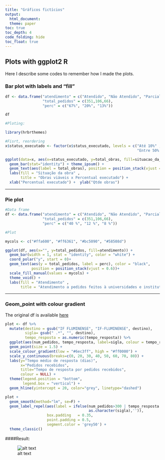 ```yaml
---
title: "Gráficos fictícios"
output: 
  html_document:
  theme: paper 
toc: true
toc_depth: 4
code_folding: hide
toc_float: true
---
```

  
## Plots with ggplot2 R
  
  Here I describe some codes to remember how I made the plots.

### Bar plot with labels and "fill"

```r
df <- data.frame("atendimento" = c("Atendido", "Não Atendido", "Parcialmente Atendido"), 
                 "total_pedidos" = c(351,106,66),
                 "perc" = c("67%", "20%", "13%"))

df

#Ploting:

library(hrbrthemes)

#Fisrt, reordering
x$status_executado <- factor(x$status_executado, levels = c("Até 10%" ,"Entre 10% e 30%", "Entre 30% e 50%", 
                                                            "Entre 50% e 80%", "Acima de 80%" ))

ggplot(data=x, aes(x=status_executado, y=total_obras, fill=situacao_da_obra)) +
  geom_bar(stat="identity") + theme_ipsum() +
  geom_text(aes(label = total_obras), position = position_stack(vjust = 0.5)) +
  labs(fill = "Situação da obra" , 
       title = "Obras viáveis x Percentual executado") +
  xlab("Percentual executado") +  ylab("Qtde obras")

```


-------------
  
  
### Pie plot 
  
```r
#Data frame
df <- data.frame("atendimento" = c("Atendido", "Não Atendido", "Parcialmente Atendido"), 
                 "total_pedidos" = c(351,106,66),
                 "perc" = c("40 %", "12 %", "8 %"))

#Plot

mycols <- c("#ffa600", "#ff6361", "#bc5090", "#58508d")

ggplot(df, aes(x="", y=total_pedidos, fill=atendimento)) +
  geom_bar(width = 1, stat = "identity", color = "white") +
  coord_polar("y", start = 0)+
  geom_text(aes(y = total_pedidos, label = perc), color = "black", 
            position = position_stack(vjust = 0.6))+
  scale_fill_manual(values = mycols) +
  theme_void() +
  labs(fill = "Atendimento" , 
       title = "Atendimento a pedidos feitos à universidades e institutos federais")

```



-------------
  
  
### Geom_point with colour gradient
  
The original df is available [here](https://docs.google.com/document/d/1o6cPIE2t86Xo1r-eoeA0cpXvBODZHOEMgsPVfiTQ5d4/edit?usp=sharing)

```r

plot <- df %>%
  mutate(destino = gsub("IF FLUMINENSE", "IF-FLUMINENSE", destino),
         sigla= gsub(" .*", "", destino),
         tempo_resposta = as.numeric(tempo_resposta)) %>%
  ggplot(aes(num_pedidos, tempo_resposta, label=sigla, colour = tempo_resposta)) +
  geom_point(size = 1.5) +
  scale_colour_gradient(low = "#6ec3ff", high = "#ff0000") +
  scale_y_continuous(breaks=c(0, 20, 30, 40, 50, 60, 70, 80)) +
  labs(y="Tempo médio de resposta (dias)", 
       x="Pedidos recebidos", 
       title="Tempo de resposta por pedidos recebidos",
       colour = NULL) +
  theme(legend.position = "bottom",
        legend.box = "vertical") +
  geom_hline(yintercept = 20, color="grey", linetype="dashed")

plot + 
  geom_smooth(method="lm", se=F) +
  geom_label_repel(aes(label = ifelse(num_pedidos>300 | tempo_resposta > 20 ,
                                      as.character(sigla),'')),
                   box.padding   = 0.35, 
                   point.padding = 0.5,
                   segment.color = 'grey50') +
  theme_classic()

```

####Result:

![alt text](https://github.com/voigtjessica/tutoriais/blob/master/files/tempo%20por%20quantidade%20de%20pedido.png?raw=true)

